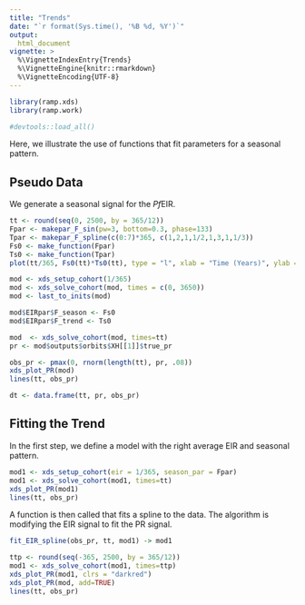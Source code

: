 ```yaml
---
title: "Trends" 
date: "`r format(Sys.time(), '%B %d, %Y')`"
output:
  html_document 
vignette: >
  %\VignetteIndexEntry{Trends}
  %\VignetteEngine{knitr::rmarkdown}
  %\VignetteEncoding{UTF-8}
---
```


```r
library(ramp.xds)
library(ramp.work)
```

```r
#devtools::load_all()
```

Here, we illustrate the use of functions that fit parameters for a seasonal pattern. 

## Pseudo Data

We generate a seasonal signal for the *Pf*EIR. 

```r
tt <- round(seq(0, 2500, by = 365/12)) 
Fpar <- makepar_F_sin(pw=3, bottom=0.3, phase=133)
Tpar <- makepar_F_spline(c(0:7)*365, c(1,2,1,1/2,1,3,1,1/3))
Fs0 <- make_function(Fpar) 
Ts0 <- make_function(Tpar) 
plot(tt/365, Fs0(tt)*Ts0(tt), type = "l", xlab = "Time (Years)", ylab = "EIR")
```

```r
mod <- xds_setup_cohort(1/365)
mod <- xds_solve_cohort(mod, times = c(0, 3650))
mod <- last_to_inits(mod)
```

```r
mod$EIRpar$F_season <- Fs0
mod$EIRpar$F_trend <- Ts0
```


```r
mod  <- xds_solve_cohort(mod, times=tt)  
pr <- mod$outputs$orbits$XH[[1]]$true_pr 
```




```r
obs_pr <- pmax(0, rnorm(length(tt), pr, .08))
xds_plot_PR(mod)
lines(tt, obs_pr)
```

```r
dt <- data.frame(tt, pr, obs_pr)
```


## Fitting the Trend 

In the first step, we define a model with the right average EIR and seasonal pattern. 

```r
mod1 <- xds_setup_cohort(eir = 1/365, season_par = Fpar) 
mod1 <- xds_solve_cohort(mod1, times=tt)
xds_plot_PR(mod1)
lines(tt, obs_pr)
```

A function is then called that fits a spline to the data. The algorithm is modifying the EIR signal to fit the PR signal. 

```r
fit_EIR_spline(obs_pr, tt, mod1) -> mod1 
```

```r
ttp <- round(seq(-365, 2500, by = 365/12)) 
mod1 <- xds_solve_cohort(mod1, times=ttp)
xds_plot_PR(mod1, clrs = "darkred")
xds_plot_PR(mod, add=TRUE)
lines(tt, obs_pr)
```


